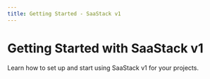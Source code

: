 ```yaml
---
title: Getting Started - SaaStack v1
---
```


# Getting Started with SaaStack v1

Learn how to set up and start using SaaStack v1 for your projects. 